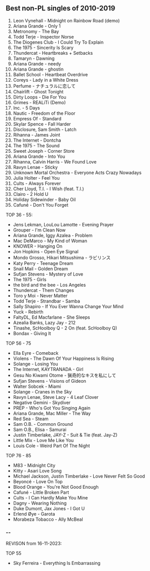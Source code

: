 ## Best non-PL singles of 2010-2019

1. Leon Vynehall - Midnight on Rainbow Road (demo)
2. Ariana Grande - Only 1
3. Metronomy - The Bay
4. Todd Terje - Inspector Norse
5. The Diogenes Club - I Could Try To Explain
6. The 1975 - Sincerity Is Scary
7. Thundercat - Heartbreaks + Setbacks
8. Tamaryn - Dawning
9. Ariana Grande - needy
10. Ariana Grande - ghostin
11. Ballet School - Heartbeat Overdrive
12. Coreys - Lady in a White Dress
13. Perfume - ナチュラルに恋して
14. Chairlift - Ghost Tonight
15. Dirty Loops - Die For You
16. Grimes - REALiTi (Demo)
17. Inc. - 5 Days
18. Nautic - Freedom of the Floor
19. Empress Of - Standard
20. Skylar Spence - Fall Harder
21. Disclosure, Sam Smith - Latch
22. Rihanna - James Joint
23. The Internet - Dontcha
24. The 1975 - The Sound
25. Sweet Joseph - Corner Store
26. Ariana Grande - Into You
27. Rihanna, Calvin Harris - We Found Love
28. Ravyn Lenae - Sticky
29. Unknown Mortal Orchestra - Everyone Acts Crazy Nowadays
30. Julia Holter - Feel You
31. Cults - Always Forever
32. Cher Lloyd, T.I. - I Wish (feat. T.I.)
33. Clairo - 2 Hold U
34. Holiday Sidewinder - Baby Oil
35. Cafuné - Don't You Forget

TOP 36 - 55:

- Jens Lekman, LouLou Lamotte - Evening Prayer
- Grouper - I'm Clean Now
- Ariana Grande, Iggy Azalea - Problem
- Mac DeMarco - My Kind of Woman
- KNOWER - Hanging On
- Jon Hopkins - Open Eye Signal
- Mondo Grosso, Hikari Mitsushima - ラビリンス
- Katy Perry - Teenage Dream
- Snail Mail - Golden Dream
- Sufjan Stevens - Mystery of Love
- The 1975 - Girls
- the bird and the bee - Los Angeles
- Thundercat - Them Changes
- Toro y Moi - Never Matter
- Todd Terje - Strandbar - Samba
- Sally Shapiro - If You Ever Wanna Change Your Mind
- Yuck - Rebirth
- FaltyDL, Ed Macfarlane - She Sleeps
- Azealia Banks, Lazy Jay - 212
- Tinashe, ScHoolboy Q - 2 On (feat. ScHoolboy Q)
- Bondax - Giving It

TOP 56 - 75

- Ella Eyre - Comeback
- Violens - The Dawn Of Your Happiness Is Rising
- Solange - Losing You
- The Internet, KAYTRANADA - Girl
- Gesu No Kiwami Otome - 猟奇的なキスを私にして
- Sufjan Stevens - Visions of Gideon
- Walter Sobcek - Miami
- Solange - Cranes in the Sky
- Ravyn Lenae, Steve Lacy - 4 Leaf Clover
- Negative Gemini - Skydiver
- PREP - Who's Got You Singing Again
- Ariana Grande, Mac Miller - The Way
- Red Sea - Steam
- Sam O.B. - Common Ground
- Sam O.B., Elisa - Samurai
- Justin Timberlake, JAY-Z - Suit & Tie (feat. Jay-Z)
- Little Mix - Love Me Like You
- Louis Cole - Weird Part Of The Night

TOP 76 - 85

- M83 - Midnight City
- Kitty - Asari Love Song
- Michael Jackson, Justin Timberlake - Love Never Felt So Good
- Beyoncé - Love On Top
- Blood Orange - You're Not Good Enough
- Cafuné - Little Broken Part
- Cults - I Can Hardly Make You Mine
- Dagny - Wearing Nothing
- Duke Dumont, Jax Jones - I Got U
- Erlend Øye - Garota
- Morabeza Tobacco - Ally McBeal

### --

REVISON from 16-11-2023:

TOP 55

- Sky Ferreira - Everything Is Embarrassing
